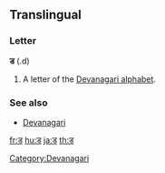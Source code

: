 {{also|ङ}}
==Translingual==

===Letter===
'''ड''' (.d)

# A letter of the [[Devanagari alphabet]].

===See also===
* [[w:Devanagari|Devanagari]]

[[Category:Devanagari]]

[[fr:ड]]
[[hu:ड]]
[[ja:ड]]
[[th:ड]]